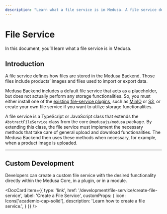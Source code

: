 ```yaml
---
description: "Learn what a file service is in Medusa. A file service defines how files are stored in the Medusa Backend."
---
```



# File Service

In this document, you’ll learn what a file service is in Medusa.

## Introduction

A file service defines how files are stored in the Medusa Backend. Those files include products’ images and files used to import or export data.

Medusa Backend includes a default file service that acts as a placeholder, but does not actually perform any storage functionalities. So, you must either install one of the [existing file-service plugins](../../plugins/file-service/index.mdx), such as [MinIO](../../plugins/file-service/minio.md) or [S3](../../plugins/file-service/s3.mdx), or create your own file service if you want to utilize storage functionalities.

A file service is a TypeScript or JavaScript class that extends the `AbstractFileService` class from the core `@medusajs/medusa` package. By extending this class, the file service must implement the necessary methods that take care of general upload and download functionalities. The Medusa Backend then uses these methods when necessary, for example, when a product image is uploaded.

---

## Custom Development

Developers can create a custom file service with the desired functionality directly within the Medusa Core, in a plugin, or in a module.

<DocCard item={{
  type: 'link',
  href: '/development/file-service/create-file-service',
  label: 'Create a File Service',
  customProps: {
    icon: Icons['academic-cap-solid'],
    description: 'Learn how to create a file service.',
  }
}} />